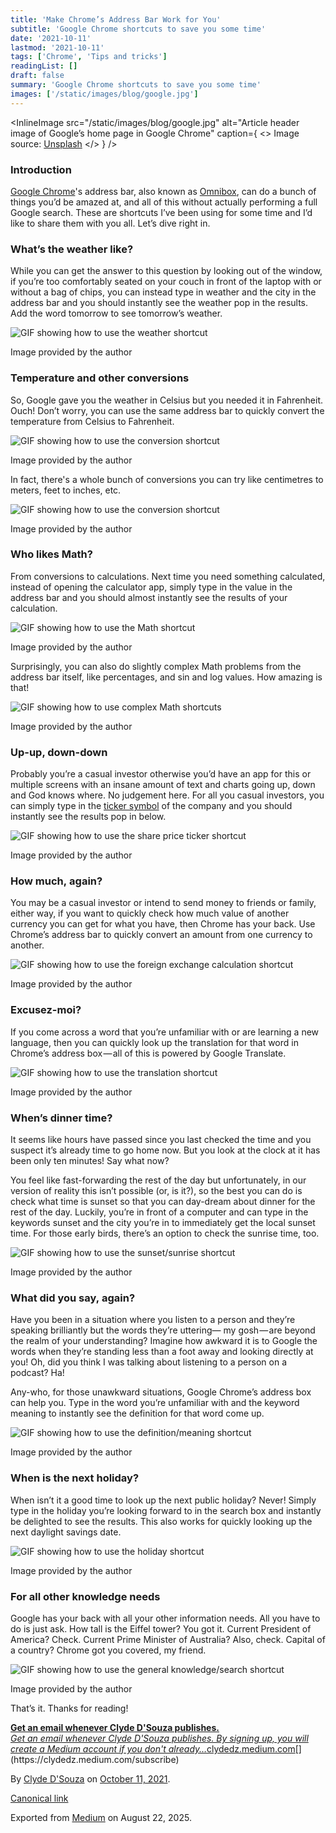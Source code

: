 ```yaml
---
title: 'Make Chrome’s Address Bar Work for You'
subtitle: 'Google Chrome shortcuts to save you some time'
date: '2021-10-11'
lastmod: '2021-10-11'
tags: ['Chrome', 'Tips and tricks']
readingList: []
draft: false
summary: 'Google Chrome shortcuts to save you some time'
images: ['/static/images/blog/google.jpg']
---
```


<InlineImage
  src="/static/images/blog/google.jpg"
  alt="Article header image of Google’s home page in Google Chrome"
  caption={
    <>
      Image source: <a href="https://unsplash.com/photos/c4aT8MfEzdw">Unsplash</a>
    </>
  }
/>

### Introduction

[Google Chrome](https://www.google.com/chrome/)'s address bar, also known as [Omnibox](https://developer.chrome.com/docs/extensions/reference/omnibox/), can do a bunch of things you’d be amazed at, and all of this without actually performing a full Google search. These are shortcuts I’ve been using for some time and I’d like to share them with you all. Let’s dive right in.

### What’s the weather like?

While you can get the answer to this question by looking out of the window, if you’re too comfortably seated on your couch in front of the laptop with or without a bag of chips, you can instead type in weather and the city in the address bar and you should instantly see the weather pop in the results. Add the word tomorrow to see tomorrow’s weather.

![GIF showing how to use the weather shortcut](/static/posts/1_WhDf2fRg6oC9sErwE5NBMQ.gif)

Image provided by the author

### Temperature and other conversions

So, Google gave you the weather in Celsius but you needed it in Fahrenheit. Ouch! Don’t worry, you can use the same address bar to quickly convert the temperature from Celsius to Fahrenheit.

![GIF showing how to use the conversion shortcut](/static/posts/1_RLi3LV8s-RIsQLZL1PacwQ.gif)

Image provided by the author

In fact, there's a whole bunch of conversions you can try like centimetres to meters, feet to inches, etc.

![GIF showing how to use the conversion shortcut](/static/posts/1_Hdks3FfUC6UoaL5TriW3sw.gif)

Image provided by the author

### Who likes Math?

From conversions to calculations. Next time you need something calculated, instead of opening the calculator app, simply type in the value in the address bar and you should almost instantly see the results of your calculation.

![GIF showing how to use the Math shortcut](/static/posts/1_wHrJFziqizt9wxUWlKyCxg.gif)

Image provided by the author

Surprisingly, you can also do slightly complex Math problems from the address bar itself, like percentages, and sin and log values. How amazing is that!

![GIF showing how to use complex Math shortcuts](/static/posts/1_PA7b5TiX6BgWVMhDb7Wf0w.gif)

Image provided by the author

### Up-up, down-down

Probably you’re a casual investor otherwise you’d have an app for this or multiple screens with an insane amount of text and charts going up, down and God knows where. No judgement here. For all you casual investors, you can simply type in the [ticker symbol](https://en.wikipedia.org/wiki/Ticker_symbol) of the company and you should instantly see the results pop in below.

![GIF showing how to use the share price ticker shortcut](/static/posts/1_GbX1FUav8VcFhE-2jwPTDA.gif)

Image provided by the author

### How much, again?

You may be a casual investor or intend to send money to friends or family, either way, if you want to quickly check how much value of another currency you can get for what you have, then Chrome has your back. Use Chrome’s address bar to quickly convert an amount from one currency to another.

![GIF showing how to use the foreign exchange calculation shortcut](/static/posts/1_lDgN88UF4fqp7mmR1ZBzjA.gif)

Image provided by the author

### Excusez-moi?

If you come across a word that you’re unfamiliar with or are learning a new language, then you can quickly look up the translation for that word in Chrome’s address box — all of this is powered by Google Translate.

![GIF showing how to use the translation shortcut](/static/posts/1_oGl-rPaH_HrVBXJbkxgXAg.gif)

Image provided by the author

### When’s dinner time?

It seems like hours have passed since you last checked the time and you suspect it’s already time to go home now. But you look at the clock at it has been only ten minutes! Say what now?

You feel like fast-forwarding the rest of the day but unfortunately, in our version of reality this isn’t possible (or, is it?), so the best you can do is check what time is sunset so that you can day-dream about dinner for the rest of the day. Luckily, you’re in front of a computer and can type in the keywords sunset and the city you’re in to immediately get the local sunset time. For those early birds, there’s an option to check the sunrise time, too.

![GIF showing how to use the sunset/sunrise shortcut](/static/posts/1_f1jeslkZsWq81GAkAJLgCw.gif)

Image provided by the author

### What did you say, again?

Have you been in a situation where you listen to a person and they’re speaking brilliantly but the words they’re uttering— my gosh — are beyond the realm of your understanding? Imagine how awkward it is to Google the words when they’re standing less than a foot away and looking directly at you! Oh, did you think I was talking about listening to a person on a podcast? Ha!

Any-who, for those unawkward situations, Google Chrome’s address box can help you. Type in the word you’re unfamiliar with and the keyword meaning to instantly see the definition for that word come up.

![GIF showing how to use the definition/meaning shortcut](/static/posts/1_RuH9YtUdP_Eo-aAXPpo9dg.gif)

Image provided by the author

### When is the next holiday?

When isn’t it a good time to look up the next public holiday? Never! Simply type in the holiday you’re looking forward to in the search box and instantly be delighted to see the results. This also works for quickly looking up the next daylight savings date.

![GIF showing how to use the holiday shortcut](/static/posts/1_PJD_Op9B2KEcQSLTfU1LOQ.gif)

Image provided by the author

### For all other knowledge needs

Google has your back with all your other information needs. All you have to do is just ask. How tall is the Eiffel tower? You got it. Current President of America? Check. Current Prime Minister of Australia? Also, check. Capital of a country? Chrome got you covered, my friend.

![GIF showing how to use the general knowledge/search shortcut](/static/posts/1_lS9qsmqxaIGHkrpWSFS8PQ.gif)

Image provided by the author

That’s it. Thanks for reading!

[**Get an email whenever Clyde D'Souza publishes.**\
_Get an email whenever Clyde D'Souza publishes. By signing up, you will create a Medium account if you don't already…_&#x63;lydedz.medium.com](https://clydedz.medium.com/subscribe 'https://clydedz.medium.com/subscribe')[](https://clydedz.medium.com/subscribe)

By [Clyde D'Souza](https://medium.com/@clydedz) on [October 11, 2021](https://medium.com/p/1ce9c8ced7f1).

[Canonical link](https://medium.com/@clydedz/make-chromes-address-bar-work-for-you-1ce9c8ced7f1)

Exported from [Medium](https://medium.com) on August 22, 2025.
